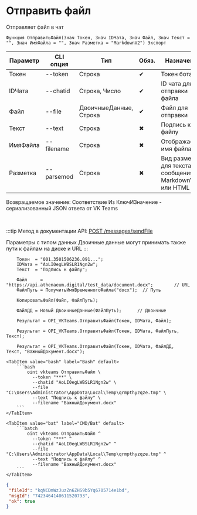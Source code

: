 ﻿---
sidebar_position: 2
---


# Отправить файл
 Отправляет файл в чат



`Функция ОтправитьФайл(Знач Токен, Знач IDЧата, Знач Файл, Знач Текст = "", Знач ИмяФайла = "", Знач Разметка = "MarkdownV2") Экспорт`

  | Параметр | CLI опция | Тип | Обяз. | Назначение |
  |-|-|-|-|-|
  | Токен | --token | Строка | &#x2714; | Токен бота |
  | IDЧата | --chatid | Строка, Число | &#x2714; | ID чата для отправки файла |
  | Файл | --file | ДвоичныеДанные, Строка | &#x2714; | Файл для отправки |
  | Текст | --text | Строка | &#x2716; | Подпись к файлу |
  | ИмяФайла | --filename | Строка | &#x2716; | Отображаемое имя файла |
  | Разметка | --parsemod | Строка | &#x2716; | Вид разметки для текста сообщения: MarkdownV2 или HTML |

  
  Возвращаемое значение:   Соответствие Из КлючИЗначение - сериализованный JSON ответа от VK Teams

<br/>

:::tip
Метод в документации API: [POST /messages/sendFile](https://teams.vk.com/botapi/#/messages/post_messages_sendFile)

Параметры с типом данных Двоичные данные могут принимать также пути к файлам на диске и URL
:::
<br/>



```bsl title="Пример использования для 1С:Предприятие/OneScript"
    Токен  = "001.3501506236.091...";
    IDЧата = "AoLI0egLWBSLR1Ngn2w";
    Текст  = "Подпись к файлу";

    Файл     = "https://api.athenaeum.digital/test_data/document.docx";        // URL
    ФайлПуть = ПолучитьИмяВременногоФайла("docx");  // Путь

    КопироватьФайл(Файл, ФайлПуть);

    ФайлДД = Новый ДвоичныеДанные(ФайлПуть);      // Двоичные

    Результат = OPI_VKTeams.ОтправитьФайл(Токен, IDЧата, Файл);

    Результат = OPI_VKTeams.ОтправитьФайл(Токен, IDЧата, ФайлПуть, Текст);

    Результат = OPI_VKTeams.ОтправитьФайл(Токен, IDЧата, ФайлДД, Текст, "ВажныйДокумент.docx");
```
    

 <Tabs>
  
    <TabItem value="bash" label="Bash" default>
        ```bash
            oint vkteams ОтправитьФайл \
              --token "***" \
              --chatid "AoLI0egLWBSLR1Ngn2w" \
              --file "C:\Users\Administrator\AppData\Local\Temp\qrmpthyzqze.tmp" \
              --text "Подпись к файлу" \
              --filename "ВажныйДокумент.docx"
        ```
    </TabItem>
  
    <TabItem value="bat" label="CMD/Bat" default>
        ```batch
            oint vkteams ОтправитьФайл ^
              --token "***" ^
              --chatid "AoLI0egLWBSLR1Ngn2w" ^
              --file "C:\Users\Administrator\AppData\Local\Temp\qrmpthyzqze.tmp" ^
              --text "Подпись к файлу" ^
              --filename "ВажныйДокумент.docx"
        ```
    </TabItem>
</Tabs>


```json title="Результат"
{
 "fileId": "kqNCDmWzJuzZn6ZHS9b5Yq6705714e1bd",
 "msgId": "7423464140611520793",
 "ok": true
}
```
